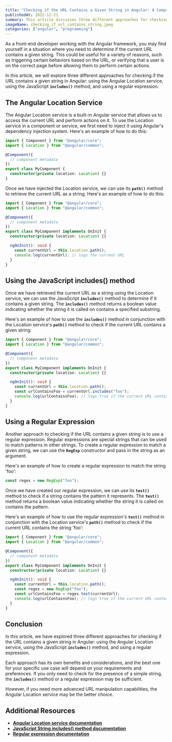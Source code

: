 ```yaml
---
title: "Checking if the URL Contains a Given String in Angular: A Comparison of Three Approaches"
publishedAt: 2022-12-21
summary: This article discusses three different approaches for checking if a URL contains a given string in Angular, including using the Location service, the JavaScript includes() method, and regular expressions.
imageName: checking_if_url_contains_string.jpeg
categories: ["angular", "programming"]
---
```


As a front-end developer working with the Angular framework, you may find yourself in a situation where you need to determine if the current URL contains a given string. This could be useful for a variety of reasons, such as triggering certain behaviors based on the URL, or verifying that a user is on the correct page before allowing them to perform certain actions.

In this article, we will explore three different approaches for checking if the URL contains a given string in Angular: using the Angular Location service, using the JavaScript **`includes()`** method, and using a regular expression.

## **The Angular Location Service**

The Angular Location service is a built-in Angular service that allows us to access the current URL and perform actions on it. To use the Location service in a component or service, we first need to inject it using Angular's dependency injection system. Here's an example of how to do this:

```ts
import { Component } from "@angular/core";
import { Location } from "@angular/common";

@Component({
  // component metadata
})
export class MyComponent {
  constructor(private location: Location) {}
}
```

Once we have injected the Location service, we can use its **`path()`** method to retrieve the current URL as a string. Here's an example of how to do this:

```ts
import { Component } from "@angular/core";
import { Location } from "@angular/common";

@Component({
  // component metadata
})
export class MyComponent implements OnInit {
  constructor(private location: Location) {}

  ngOnInit(): void {
    const currentUrl = this.location.path();
    console.log(currentUrl); // logs the current URL
  }
}
```

## **Using the JavaScript includes() method**

Once we have retrieved the current URL as a string using the Location service, we can use the JavaScript **`includes()`** method to determine if it contains a given string. The **`includes()`** method returns a boolean value indicating whether the string it is called on contains a specified substring.

Here's an example of how to use the **`includes()`** method in conjunction with the Location service's **`path()`** method to check if the current URL contains a given string:

```ts
import { Component } from "@angular/core";
import { Location } from "@angular/common";

@Component({
  // component metadata
})
export class MyComponent implements OnInit {
  constructor(private location: Location) {}

  ngOnInit(): void {
    const currentUrl = this.location.path();
    const urlContainsFoo = currentUrl.includes("foo");
    console.log(urlContainsFoo); // logs true if the current URL contains 'foo', false otherwise
  }
}
```

## **Using a Regular Expression**

Another approach to checking if the URL contains a given string is to use a regular expression. Regular expressions are special strings that can be used to match patterns in other strings. To create a regular expression to match a given string, we can use the **`RegExp`** constructor and pass in the string as an argument.

Here's an example of how to create a regular expression to match the string 'foo':

```ts
const regex = new RegExp("foo");
```

Once we have created our regular expression, we can use its **`test()`** method to check if a string contains the pattern it represents. The **`test()`** method returns a boolean value indicating whether the string it is called on contains the pattern.

Here's an example of how to use the regular expression's **`test()`** method in conjunction with the Location service's **`path()`** method to check if the current URL contains the string 'foo':

```ts
import { Component } from "@angular/core";
import { Location } from "@angular/common";

@Component({
  // component metadata
})
export class MyComponent implements OnInit {
  constructor(private location: Location) {}

  ngOnInit(): void {
    const currentUrl = this.location.path();
    const regex = new RegExp("foo");
    const urlContainsFoo = regex.test(currentUrl);
    console.log(urlContainsFoo); // logs true if the current URL contains 'foo', false otherwise
  }
}
```

## **Conclusion**

In this article, we have explored three different approaches for checking if the URL contains a given string in Angular: using the Angular Location service, using the JavaScript **`includes()`** method, and using a regular expression.

Each approach has its own benefits and considerations, and the best one for your specific use case will depend on your requirements and preferences. If you only need to check for the presence of a simple string, the **`includes()`** method or a regular expression may be sufficient.

However, if you need more advanced URL manipulation capabilities, the Angular Location service may be the better choice.

## **Additional Resources**

- [**Angular Location service documentation**](https://angular.io/api/common/Location)
- [**JavaScript String includes() method documentation**](https://developer.mozilla.org/en-US/docs/Web/JavaScript/Reference/Global_Objects/String/includes)
- [**Regular expression documentation**](https://developer.mozilla.org/en-US/docs/Web/JavaScript/Guide/Regular_Expressions)
